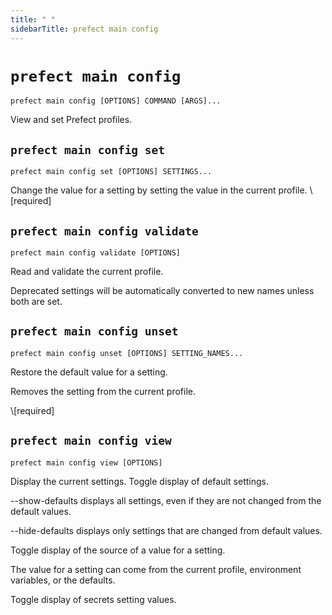 ```yaml
---
title: " "
sidebarTitle: prefect main config
---
```



# `prefect main config`



```command
prefect main config [OPTIONS] COMMAND [ARGS]...
```



<Info>
View and set Prefect profiles.
</Info>








## `prefect main config set`



```command
prefect main config set [OPTIONS] SETTINGS...
```



<Info>
Change the value for a setting by setting the value in the current profile.
</Info>






<AccordionGroup>


<Accordion title="Arguments" defaultOpen>
<ResponseField name="SETTINGS..." type="string" required>
    \[required]
</ResponseField>
</Accordion>



</AccordionGroup>



## `prefect main config validate`



```command
prefect main config validate [OPTIONS]
```



<Info>
Read and validate the current profile.

Deprecated settings will be automatically converted to new names unless both are
set.
</Info>








## `prefect main config unset`



```command
prefect main config unset [OPTIONS] SETTING_NAMES...
```



<Info>
Restore the default value for a setting.

Removes the setting from the current profile.
</Info>






<AccordionGroup>


<Accordion title="Arguments" defaultOpen>
<ResponseField name="SETTING_NAMES..." type="string" required>
    \[required]
</ResponseField>
</Accordion>



<Accordion title="Options" defaultOpen>

<ResponseField name="--yes">
    
</ResponseField>

</Accordion>

</AccordionGroup>



## `prefect main config view`



```command
prefect main config view [OPTIONS]
```



<Info>
Display the current settings.
</Info>






<AccordionGroup>




<Accordion title="Options" defaultOpen>

<ResponseField name="--show-defaults">
    Toggle display of default settings.

--show-defaults displays all settings,
even if they are not changed from the
default values.

--hide-defaults displays only settings
that are changed from default values.
</ResponseField>

<ResponseField name="--show-sources">
    Toggle display of the source of a value for
a setting.

The value for a setting can come from the
current profile, environment variables, or
the defaults.
</ResponseField>

<ResponseField name="--show-secrets">
    Toggle display of secrets setting values.
</ResponseField>

</Accordion>

</AccordionGroup>
